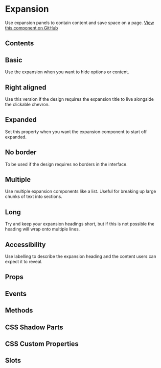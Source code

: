 # Expansion
Use expansion panels to contain content and save space on a page. [View this component on GitHub](https://github.com/UKHO/admiralty-design-system/tree/main/packages/core/src/components/expansion)

## Contents

## Basic
Use the expansion when you want to hide options or content.


<Basic />

## Right aligned
Use this version if the design requires the expansion title to live alongside the clickable chevron.


<RightAligned />

## Expanded
Set this property when you want the expansion component to start off expanded.


<Expanded />

## No border
To be used if the design requires no borders in the interface.


<NoBorder />

## Multiple
Use multiple expansion components like a list. Useful for breaking up large chunks of text into sections.


<Multiple />

## Long
Try and keep your expansion headings short, but if this is not possible the heading will wrap onto multiple lines.


<Long />

## Accessibility
Use labelling to describe the expansion heading and the content users can expect it to reveal.

## Props


<Props />

## Events


<Events />

## Methods


<Methods />

## CSS Shadow Parts


<Parts />

## CSS Custom Properties


<CustomProps />

## Slots


<Slots />
